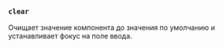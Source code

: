 ### `clear`

Очищает значение компонента до значения по умолчанию и устанавливает фокус на поле ввода.
